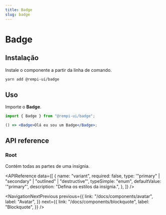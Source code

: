 ```yaml
---
title: Badge
slug: badge
---
```


# Badge

<Description text="São elementos compactos que representam uma entrada, atributo ou ação." />

<SelectVersion />

<PreviewComponent name="badge" />

## Instalação

Instale o componente a partir da linha de comando.

```bash
yarn add @rempi-ui/badge
```

## Uso

Importe o <strong>Badge</strong>.

```jsx
import { Badge } from "@rempi-ui/badge";

() => <Badge>Olá eu sou um Badge</Badge>;
```

## API reference

### Root

Contém todas as partes de uma insígnia.

<APIReference
  data={[
    {
      name: "variant",
      required: false,
      type: '"primary" | "secondary" | "outlined" | "destructive"',
      typeSimple: "enum",
      defaultValue: '"primary"',
      description: "Defina os estilos da insígnia.",
    },
  ]}
/>

<NavigationNextPrevious
  previous={{
    link: "/docs/components/avatar",
    label: "Avatar",
  }}
  next={{
    link: "/docs/components/blockquote",
    label: "Blockquote",
  }}
/>
